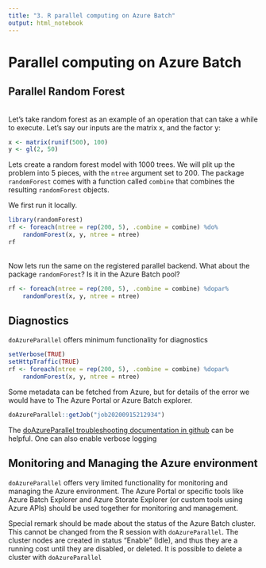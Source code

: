 ```yaml
---
title: "3. R parallel computing on Azure Batch"
output: html_notebook
---
```


# Parallel computing on Azure Batch

## Parallel Random Forest

<br>
Let’s take random forest as an example of an operation that can take a while to execute. Let’s say our inputs are the matrix x, and the factor y:
```r
x <- matrix(runif(500), 100)
y <- gl(2, 50)
```

Lets create a random forest model with 1000 trees. We will plit up the problem into 5 pieces, with the `ntree` argument set to 200. The package `randomForest` comes with a function called `combine` that combines the resulting `randomForest` objects.

We first run it locally. 
```r
library(randomForest)
rf <- foreach(ntree = rep(200, 5), .combine = combine) %do%
    randomForest(x, y, ntree = ntree)
rf
```
<br>
Now lets run the same on the registered parallel backend. What about the package `randomForest`? Is it in the Azure Batch pool?
```r
rf <- foreach(ntree = rep(200, 5), .combine = combine) %dopar%
    randomForest(x, y, ntree = ntree)
```


## Diagnostics

`doAzureParallel` offers minimum functionality for diagnostics
```r
setVerbose(TRUE)
setHttpTraffic(TRUE)
rf <- foreach(ntree = rep(200, 5), .combine = combine) %dopar%
    randomForest(x, y, ntree = ntree)
```

Some metadata can be fetched from Azure, but for details of the error we would have to The Azure Portal or Azure Batch explorer.
```r
doAzureParallel::getJob("job20200915212934")
```

The [doAzureParallel troubleshooting documentation in github](https://github.com/Azure/doAzureParallel/blob/master/docs/90-troubleshooting.md) can be helpful. One can also enable verbose logging 


## Monitoring and Managing the Azure environment

`doAzureParallel` offers very limited functionality for monitoring and managing the Azure environment. The Azure Portal or specific tools like Azure Batch Explorer and Azure Storate Explorer (or custom tools using Azure APIs) should be used together for monitoring and management.

Special remark should be made about the status of the Azure Batch cluster. This cannot be changed from the R session with `doAzureParallel`. The cluster nodes are created in status "Enable" (Idle), and thus they are a running cost until they are disabled, or deleted. It is possible to delete a cluster with `doAzureParallel`
